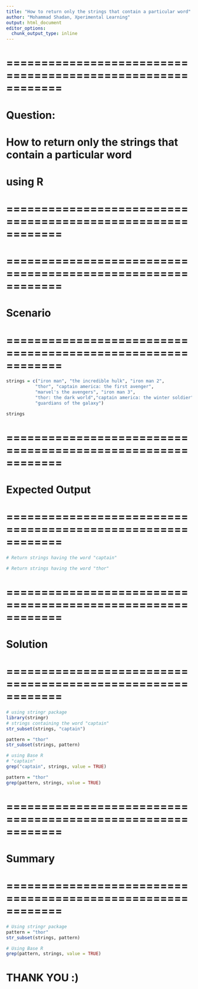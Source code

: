 ```yaml
---
title: "How to return only the strings that contain a particular word"
author: "Mohammad Shadan, Xperimental Learning"
output: html_document
editor_options: 
  chunk_output_type: inline
---
```


# ============================================================
# Question:
# How to return only the strings that contain a particular word
# using R
# ============================================================

# ============================================================
# Scenario
# ============================================================

```r
strings = c("iron man", "the incredible hulk", "iron man 2", 
           "thor", "captain america: the first avenger",
           "marvel's the avengers", "iron man 3", 
           "thor: the dark world","captain america: the winter soldier", 
           "guardians of the galaxy")

strings
```

# ============================================================
# Expected Output
# ============================================================

```r
# Return strings having the word "captain"
```

```r
# Return strings having the word "thor"
```

# ============================================================
# Solution
# ============================================================

```r
# using stringr package
library(stringr)
# strings containing the word "captain"
str_subset(strings, "captain")
```

```r
pattern = "thor"
str_subset(strings, pattern)
```


```r
# using Base R
# "captain"
grep("captain", strings, value = TRUE)

```
```r
pattern = "thor"
grep(pattern, strings, value = TRUE)
```


# ============================================================
# Summary
# ============================================================

```r
# Using stringr package
pattern = "thor"
str_subset(strings, pattern)

# Using Base R
grep(pattern, strings, value = TRUE)
```

# THANK YOU :)




